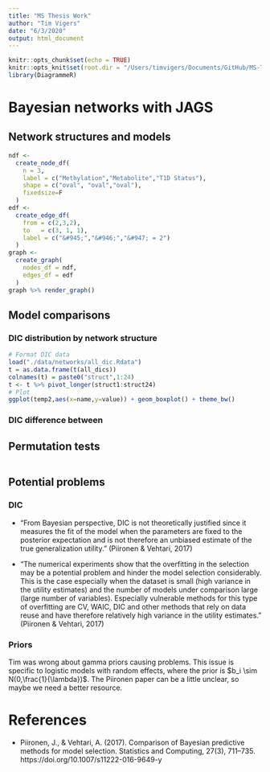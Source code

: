 ```yaml
---
title: "MS Thesis Work"
author: "Tim Vigers"
date: "6/3/2020"
output: html_document
---
```


```r
knitr::opts_chunk$set(echo = TRUE)
knitr::opts_knit$set(root.dir = "/Users/timvigers/Documents/GitHub/MS-Thesis")
library(DiagrammeR)
```

# Bayesian networks with JAGS

## Network structures and models

```r
ndf <-
  create_node_df(
    n = 3,
    label = c("Methylation","Metabolite","T1D Status"),
    shape = c("oval", "oval","oval"),
    fixedsize=F
  )
edf <-
  create_edge_df(
    from = c(2,3,2),
    to   = c(3, 1, 1),
    label = c("&#945;","&#946;","&#947; = 2")
  )
graph <- 
  create_graph(
    nodes_df = ndf,
    edges_df = edf
  )
graph %>% render_graph()
```

## Model comparisons

### DIC distribution by network structure

```r
# Format DIC data
load("./data/networks/all_dic.Rdata")
t = as.data.frame(t(all_dics))
colnames(t) = paste0("struct",1:24)
t <- t %>% pivot_longer(struct1:struct24)
# Plot
ggplot(temp2,aes(x=name,y=value)) + geom_boxplot() + theme_bw()
```
### DIC difference between 

## Permutation tests

```r

```

## Potential problems

### DIC

- "From Bayesian perspective, DIC is not theoretically justified since it measures the fit of the model when the parameters are fixed to the posterior expectation and is not therefore an unbiased estimate of the true generalization utility." (Piironen & Vehtari, 2017)

- "The numerical experiments show that the overfitting in the selection may be a potential problem and hinder the model selection considerably. This is the case especially when the dataset is small (high variance in the utility estimates) and the number of models under comparison large (large number of variables). Especially vulnerable methods for this type of overfitting are CV, WAIC, DIC and other methods that rely on data reuse and have therefore relatively high variance in the utility estimates." (Piironen & Vehtari, 2017)

### Priors

Tim was wrong about gamma priors causing problems. This issue is specific to logistic models with random effects, where the prior is $b_i \sim N(0,\frac{1}{\lambda})$. The Piironen paper can be a little unclear, so maybe we need a better resource.

# References

- Piironen, J., & Vehtari, A. (2017). Comparison of Bayesian predictive methods for model selection. Statistics and Computing, 27(3), 711–735. https://doi.org/10.1007/s11222-016-9649-y